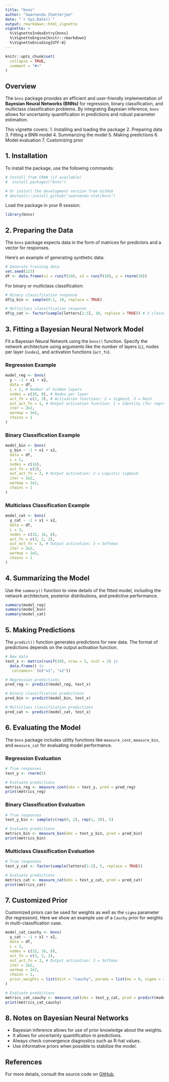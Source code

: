 ```yaml
---
title: "bnns"
author: "Swarnendu Chatterjee"
date: "`r Sys.Date()`"
output: rmarkdown::html_vignette
vignette: >
  %\VignetteIndexEntry{bnns}
  %\VignetteEngine{knitr::rmarkdown}
  %\VignetteEncoding{UTF-8}
---
```


```r
knitr::opts_chunk$set(
  collapse = TRUE,
  comment = "#>"
)
```

## Overview

The `bnns` package provides an efficient and user-friendly implementation of **Bayesian Neural Networks (BNNs)** for regression, binary classification, and multiclass classification problems. By integrating Bayesian inference, `bnns` allows for uncertainty quantification in predictions and robust parameter estimation.

This vignette covers:
1. Installing and loading the package
2. Preparing data
3. Fitting a BNN model
4. Summarizing the model
5. Making predictions
6. Model evaluation
7. Customizing prior

## 1. Installation

To install the package, use the following commands:

```r
# Install from CRAN (if available)
#  install.packages("bnns")

# Or install the development version from GitHub
# devtools::install_github("swarnendu-stat/bnns")
```

Load the package in your R session:

```r
library(bnns)
```

## 2. Preparing the Data

The `bnns` package expects data in the form of matrices for predictors and a vector for responses.

Here’s an example of generating synthetic data:

```r
# Generate training data
set.seed(123)
df <- data.frame(x1 = runif(10), x2 = runif(10), y = rnorm(10))
```

For binary or multiclass classification:

```r
# Binary classification response
df$y_bin <- sample(0:1, 10, replace = TRUE)

# Multiclass classification response
df$y_cat <- factor(sample(letters[1:3], 10, replace = TRUE)) # 3 classes
```

## 3. Fitting a Bayesian Neural Network Model

Fit a Bayesian Neural Network using the `bnns()` function. Specify the network architecture using arguments like the number of layers (`L`), nodes per layer (`nodes`), and activation functions (`act_fn`).

### Regression Example

```r
model_reg <- bnns(
  y ~ -1 + x1 + x2,
  data = df,
  L = 2, # Number of hidden layers
  nodes = c(16, 8), # Nodes per layer
  act_fn = c(2, 3), # Activation functions: 2 = Sigmoid, 3 = ReLU
  out_act_fn = 1, # Output activation function: 1 = Identity (for regression)
  iter = 2e2,
  warmup = 1e2,
  chains = 1
)
```

### Binary Classification Example

```r
model_bin <- bnns(
  y_bin ~ -1 + x1 + x2,
  data = df,
  L = 1,
  nodes = c(16),
  act_fn = c(2),
  out_act_fn = 2, # Output activation: 2 = Logistic sigmoid
  iter = 2e2,
  warmup = 1e2,
  chains = 1
)
```

### Multiclass Classification Example

```r
model_cat <- bnns(
  y_cat ~ -1 + x1 + x2,
  data = df,
  L = 3,
  nodes = c(32, 16, 8),
  act_fn = c(3, 2, 2),
  out_act_fn = 3, # Output activation: 3 = Softmax
  iter = 2e2,
  warmup = 1e2,
  chains = 1
)
```

## 4. Summarizing the Model

Use the `summary()` function to view details of the fitted model, including the network architecture, posterior distributions, and predictive performance.

```r
summary(model_reg)
summary(model_bin)
summary(model_cat)
```

## 5. Making Predictions

The `predict()` function generates predictions for new data. The format of predictions depends on the output activation function.

```r
# New data
test_x <- matrix(runif(10), nrow = 5, ncol = 2) |>
  data.frame() |>
  `colnames<-`(c("x1", "x2"))

# Regression predictions
pred_reg <- predict(model_reg, test_x)

# Binary classification predictions
pred_bin <- predict(model_bin, test_x)

# Multiclass classification predictions
pred_cat <- predict(model_cat, test_x)
```

## 6. Evaluating the Model

The `bnns` package includes utility functions like `measure_cont`, `measure_bin`, and `measure_cat` for evaluating model performance.

### Regression Evaluation

```r
# True responses
test_y <- rnorm(5)

# Evaluate predictions
metrics_reg <- measure_cont(obs = test_y, pred = pred_reg)
print(metrics_reg)
```

### Binary Classification Evaluation

```r
# True responses
test_y_bin <- sample(c(rep(0, 2), rep(1, 3)), 5)

# Evaluate predictions
metrics_bin <- measure_bin(obs = test_y_bin, pred = pred_bin)
print(metrics_bin)
```

### Multiclass Classification Evaluation

```r
# True responses
test_y_cat <- factor(sample(letters[1:3], 5, replace = TRUE))

# Evaluate predictions
metrics_cat <- measure_cat(obs = test_y_cat, pred = pred_cat)
print(metrics_cat)
```

## 7. Customized Prior

Customized priors can be used for weights as well as the `sigma` parameter (for regression).  Here we show an example use of a `Cauchy` prior for weights in multi-classification case.

```r
model_cat_cauchy <- bnns(
  y_cat ~ -1 + x1 + x2,
  data = df,
  L = 3,
  nodes = c(32, 16, 8),
  act_fn = c(3, 2, 2),
  out_act_fn = 3, # Output activation: 3 = Softmax
  iter = 2e2,
  warmup = 1e2,
  chains = 1,
  prior_weights = list(dist = "cauchy", params = list(mu = 0, sigma = 2.5))
)

# Evaluate predictions
metrics_cat_cauchy <- measure_cat(obs = test_y_cat, pred = predict(model_cat_cauchy, test_x))
print(metrics_cat_cauchy)
```

## 8. Notes on Bayesian Neural Networks

- Bayesian inference allows for use of prior knowledge about the weights.
- It allows for uncertainty quantification in predictions.
- Always check convergence diagnostics such as R-hat values.
- Use informative priors when possible to stabilize the model.

## References

For more details, consult the source code on [GitHub](https://github.com/swarnendu-stat/bnns).
